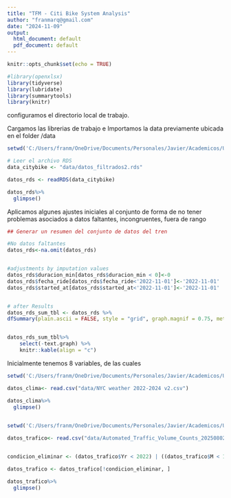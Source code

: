 ```yaml
---
title: "TFM - Citi Bike System Analysis"
author: "franmarq@gmail.com"
date: "2024-11-09"
output:
  html_document: default
  pdf_document: default
---
```


```r
knitr::opts_chunk$set(echo = TRUE)

#library(openxlsx)
library(tidyverse)
library(lubridate)
library(summarytools)
library(knitr)

```

configuramos el directorio local de trabajo. 

Cargamos las librerias de trabajo e Importamos la data previamente ubicada en el folder /data


```r
setwd('C:/Users/franm/OneDrive/Documents/Personales/Javier/Academicos/UGR - Estadistica Aplicada/Materias/24-25/TFM')

# Leer el archivo RDS
data_citybike <- "data/datos_filtrados2.rds"

datos_rds <- readRDS(data_citybike)

datos_rds%>%
  glimpse()

```

Aplicamos algunes ajustes iniciales al conjunto de forma de no tener problemas asociados a datos faltantes, incongruentes, fuera de rango   

```r
## Generar un resumen del conjunto de datos del tren

#No datos faltantes
datos_rds<-na.omit(datos_rds)


#adjustments by imputation values
datos_rds$duracion_min[datos_rds$duracion_min < 0]<-0
datos_rds$fecha_ride[datos_rds$fecha_ride<'2022-11-01']<-'2022-11-01'
datos_rds$started_at[datos_rds$started_at<'2022-11-01']<-'2022-11-01'


# after Results
datos_rds_sum_tbl <- datos_rds %>%
dfSummary(plain.ascii = FALSE, style = "grid", graph.magnif = 0.75, method="render")


datos_rds_sum_tbl%>%
    select(-text.graph) %>%
    knitr::kable(align = "c")

```

Inicialmente tenemos 8 variables, de las cuales 




```r
setwd('C:/Users/franm/OneDrive/Documents/Personales/Javier/Academicos/UGR - Estadistica Aplicada/Materias/24-25/TFM')

datos_clima<- read.csv("data/NYC weather 2022-2024 v2.csv")

datos_clima%>%
  glimpse()
  
```


```r
setwd('C:/Users/franm/OneDrive/Documents/Personales/Javier/Academicos/UGR - Estadistica Aplicada/Materias/24-25/TFM')

datos_trafico<- read.csv("data/Automated_Traffic_Volume_Counts_20250802.csv")


condicion_eliminar <- (datos_trafico$Yr < 2022) | ((datos_trafico$M < 11) & (datos_trafico$Yr == 2022)) | (datos_trafico$Yr > 2024) | ((datos_trafico$M > 10) & (datos_trafico$Yr == 2024))

datos_trafico <- datos_trafico[!condicion_eliminar, ]

datos_trafico%>%
  glimpse()
 

```
